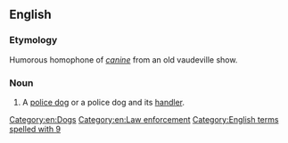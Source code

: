==English==

===Etymology===
Humorous homophone of ''[[canine]]'' from an old vaudeville show.

===Noun===
{{en-noun|head=K-9 [[unit]]}}

# {{lb|en|US}} A [[police dog]] or a police dog and its [[handler]].

[[Category:en:Dogs]]
[[Category:en:Law enforcement]]
[[Category:English terms spelled with 9]]